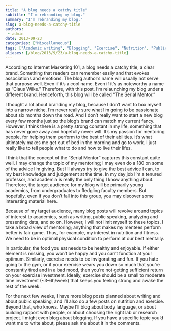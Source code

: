 ```yaml
---
title: "A blog needs a catchy title"
subtitle: "I'm rebranding my blog."
summary: "I'm rebranding my blog."
slug: a-blog-needs-a-catchy-title
authors:
 - admin
date: 2013-09-23
categories: ["Miscellaneous"] 
tags: ["Academic writing", "Blogging", "Exercise", "Nutrition", "Public speaking", "Serial Mentor"]
aliases: [/blog/2013/9/23/a-blog-needs-a-catchy-title]
---
```

According to Internet Marketing 101, a blog needs a catchy title, a clear brand. Something that readers can remember easily and that evokes associations and emotions. The blog author’s name will usually not serve that purpose well. Even if it’s a cool name. Even if it’s as noteworthy a name as “Claus Wilke.” Therefore, with this post, I’m relaunching my blog under a different brand. Henceforth, this blog will be called “The Serial Mentor.”

I thought a lot about branding my blog, because I don’t want to box myself into a narrow niche. I’m never really sure what I’m going to be passionate about six months down the road. And I don’t really want to start a new blog every few months just so the blog’s brand can match my current fancy. However, I think there is a pretty strong constant in my life, something that has never gone away and hopefully never will. It’s my passion for mentoring people, for helping them perform to the best of their abilities. It’s what ultimately makes me get out of bed in the morning and go to work. I just really like to tell people what to do and how to live their lifes.

I think that the concept of the “Serial Mentor” captures this constant quite well. I may change the topic of my mentoring; I may even do a 180 on some of the advice I’m giving. But I’ll always try to give the best advice I can, to my best knowledge and judgement at the time. In my day job I’m a tenured professor, and academia is really the only thing I know anything about. Therefore, the target audience for my blog will be primarily young academics, from undergraduates to fledgling faculty members. But hopefully, even if you don’t fall into this group, you may discover some interesting material here.

Because of my target audience, many blog posts will revolve around topics of interest to academics, such as writing, public speaking, analyzing and presenting data, and so on. However, I will not limit myself to these topics. I take a broad view of mentoring; anything that makes my mentees perform better is fair game. Thus, for example, my interest in nutrition and fitness. We need to be in optimal physical condition to perform at our best mentally. 

In particular, the food you eat needs to be healthy and enjoyable. If either element is missing, you won't be happy and you can't function at your optimum. Similarly, exercise needs to be invigorating and fun. If you hate going to the gym, or if your exercise wears you down so much that you're constantly tired and in a bad mood, then you're not getting sufficient return on your exercise investment. Ideally, exercise should be a small to moderate time investment (~3--6h/week) that keeps you feeling strong and awake the rest of the week.

For the next few weeks, I have more blog posts planned about writing and about public speaking, and I’ll also do a few posts on nutrition and exercise. Beyond that, who knows. Maybe I’ll blog about body language, or about building rapport with people, or about choosing the right lab or research project. I might even blog about blogging. If you have a specific topic you’d want me to write about, please ask me about it in the comments.
